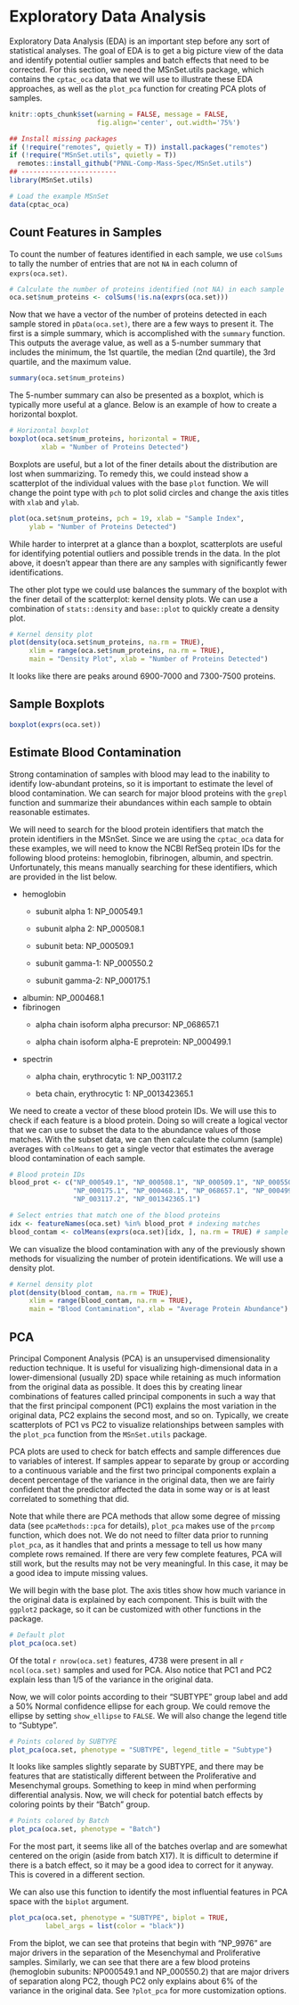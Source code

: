 # Exploratory Data Analysis

Exploratory Data Analysis (EDA) is an important step before any sort of statistical analyses. The goal of EDA is to get a big picture view of the data and identify potential outlier samples and batch effects that need to be corrected. For this section, we need the MSnSet.utils package, which contains the `cptac_oca` data that we will use to illustrate these EDA approaches, as well as the `plot_pca` function for creating PCA plots of samples.

```r
knitr::opts_chunk$set(warning = FALSE, message = FALSE, 
                      fig.align='center', out.width='75%')
```

```r
## Install missing packages
if (!require("remotes", quietly = T)) install.packages("remotes")
if (!require("MSnSet.utils", quietly = T))
  remotes::install_github("PNNL-Comp-Mass-Spec/MSnSet.utils")
## ------------------------
library(MSnSet.utils)

# Load the example MSnSet
data(cptac_oca)
```

## Count Features in Samples

To count the number of features identified in each sample, we use `colSums` to tally the number of entries that are not `NA` in each column of `exprs(oca.set)`.

```r
# Calculate the number of proteins identified (not NA) in each sample
oca.set$num_proteins <- colSums(!is.na(exprs(oca.set)))
```

Now that we have a vector of the number of proteins detected in each sample stored in `pData(oca.set)`, there are a few ways to present it. The first is a simple summary, which is accomplished with the `summary` function. This outputs the average value, as well as a 5-number summary that includes the minimum, the 1st quartile, the median (2nd quartile), the 3rd quartile, and the maximum value.

```r
summary(oca.set$num_proteins)
```

The 5-number summary can also be presented as a boxplot, which is typically more useful at a glance. Below is an example of how to create a horizontal boxplot.

```r
# Horizontal boxplot
boxplot(oca.set$num_proteins, horizontal = TRUE,
        xlab = "Number of Proteins Detected")
```

Boxplots are useful, but a lot of the finer details about the distribution are lost when summarizing. To remedy this, we could instead show a scatterplot of the individual values with the base `plot` function. We will change the point type with `pch` to plot solid circles and change the axis titles with `xlab` and `ylab`.

```r
plot(oca.set$num_proteins, pch = 19, xlab = "Sample Index", 
     ylab = "Number of Proteins Detected")
```

While harder to interpret at a glance than a boxplot, scatterplots are useful for identifying potential outliers and possible trends in the data. In the plot above, it doesn't appear than there are any samples with significantly fewer identifications.

The other plot type we could use balances the summary of the boxplot with the finer detail of the scatterplot: kernel density plots. We can use a combination of `stats::density` and `base::plot` to quickly create a density plot.

```r
# Kernel density plot
plot(density(oca.set$num_proteins, na.rm = TRUE), 
     xlim = range(oca.set$num_proteins, na.rm = TRUE),
     main = "Density Plot", xlab = "Number of Proteins Detected")
```

It looks like there are peaks around 6900-7000 and 7300-7500 proteins.

## Sample Boxplots

```r
boxplot(exprs(oca.set))
```

## Estimate Blood Contamination

Strong contamination of samples with blood may lead to the inability to identify low-abundant proteins, so it is important to estimate the level of blood contamination. We can search for major blood proteins with the `grepl` function and summarize their abundances within each sample to obtain reasonable estimates.

We will need to search for the blood protein identifiers that match the protein identifiers in the MSnSet. Since we are using the `cptac_oca` data for these examples, we will need to know the NCBI RefSeq protein IDs for the following blood proteins: hemoglobin, fibrinogen, albumin, and spectrin. Unfortunately, this means manually searching for these identifiers, which are provided in the list below.

-   hemoglobin
    -   subunit alpha 1: NP_000549.1

    -   subunit alpha 2: NP_000508.1

    -   subunit beta: NP_000509.1

    -   subunit gamma-1: NP_000550.2

    -   subunit gamma-2: NP_000175.1
-   albumin: NP_000468.1
-   fibrinogen
    -   alpha chain isoform alpha precursor: NP_068657.1

    -   alpha chain isoform alpha-E preprotein: NP_000499.1
-   spectrin
    -   alpha chain, erythrocytic 1: NP_003117.2

    -   beta chain, erythrocytic 1: NP_001342365.1

We need to create a vector of these blood protein IDs. We will use this to check if each feature is a blood protein. Doing so will create a logical vector that we can use to subset the data to the abundance values of those matches. With the subset data, we can then calculate the column (sample) averages with `colMeans` to get a single vector that estimates the average blood contamination of each sample.

```r
# Blood protein IDs
blood_prot <- c("NP_000549.1", "NP_000508.1", "NP_000509.1", "NP_000550.2",
                "NP_000175.1", "NP_000468.1", "NP_068657.1", "NP_000499.1",
                "NP_003117.2", "NP_001342365.1")

# Select entries that match one of the blood proteins
idx <- featureNames(oca.set) %in% blood_prot # indexing matches
blood_contam <- colMeans(exprs(oca.set)[idx, ], na.rm = TRUE) # sample means
```

We can visualize the blood contamination with any of the previously shown methods for visualizing the number of protein identifications. We will use a density plot.

```r
# Kernel density plot
plot(density(blood_contam, na.rm = TRUE), 
     xlim = range(blood_contam, na.rm = TRUE),
     main = "Blood Contamination", xlab = "Average Protein Abundance")
```

## PCA

Principal Component Analysis (PCA) is an unsupervised dimensionality reduction technique. It is useful for visualizing high-dimensional data in a lower-dimensional (usually 2D) space while retaining as much information from the original data as possible. It does this by creating linear combinations of features called principal components in such a way that that the first principal component (PC1) explains the most variation in the original data, PC2 explains the second most, and so on. Typically, we create scatterplots of PC1 vs PC2 to visualize relationships between samples with the `plot_pca` function from the `MSnSet.utils` package.

PCA plots are used to check for batch effects and sample differences due to variables of interest. If samples appear to separate by group or according to a continuous variable and the first two principal components explain a decent percentage of the variance in the original data, then we are fairly confident that the predictor affected the data in some way or is at least correlated to something that did.

Note that while there are PCA methods that allow some degree of missing data (see `pcaMethods::pca` for details), `plot_pca` makes use of the `prcomp` function, which does not. We do not need to filter data prior to running `plot_pca`, as it handles that and prints a message to tell us how many complete rows remained. If there are very few complete features, PCA will still work, but the results may not be very meaningful. In this case, it may be a good idea to impute missing values.

We will begin with the base plot. The axis titles show how much variance in the original data is explained by each component. This is built with the `ggplot2` package, so it can be customized with other functions in the package.

```r
# Default plot
plot_pca(oca.set)
```

Of the total `r nrow(oca.set)` features, 4738 were present in all `r ncol(oca.set)` samples and used for PCA. Also notice that PC1 and PC2 explain less than 1/5 of the variance in the original data.

Now, we will color points according to their "SUBTYPE" group label and add a 50% Normal confidence ellipse for each group. We could remove the ellipse by setting `show_ellipse` to `FALSE`. We will also change the legend title to "Subtype".

```r
# Points colored by SUBTYPE
plot_pca(oca.set, phenotype = "SUBTYPE", legend_title = "Subtype")
```

It looks like samples slightly separate by SUBTYPE, and there may be features that are statistically different between the Proliferative and Mesenchymal groups. Something to keep in mind when performing differential analysis. Now, we will check for potential batch effects by coloring points by their "Batch" group.

```r
# Points colored by Batch
plot_pca(oca.set, phenotype = "Batch")
```

For the most part, it seems like all of the batches overlap and are somewhat centered on the origin (aside from batch X17). It is difficult to determine if there is a batch effect, so it may be a good idea to correct for it anyway. This is covered in a different section.

We can also use this function to identify the most influential features in PCA space with the `biplot` argument.

```r
plot_pca(oca.set, phenotype = "SUBTYPE", biplot = TRUE, 
         label_args = list(color = "black"))
```

From the biplot, we can see that proteins that begin with "NP_9976" are major drivers in the separation of the Mesenchymal and Proliferative samples. Similarly, we can see that there are a few blood proteins (hemoglobin subunits: NP000549.1 and NP_000550.2) that are major drivers of separation along PC2, though PC2 only explains about 6% of the variance in the original data. See `?plot_pca` for more customization options.

<!-- ## UMAP -->

<!-- ### Overview -->

<!-- Uniform Manifold Approximation and Projection (UMAP) is another dimensionality reduction technique "that can be used for visualization similarly to t-SNE" or for "general non-linear dimension reduction" ([https://umap-learn.readthedocs.io/en/latest/index.html](https://umap-learn.readthedocs.io/en/latest/index.html)). In comparison to t-SNE, UMAP boasts a "superior runtime" and "arguably preserves more of the global structure" of the high-dimensional data ([https://arxiv.org/abs/1802.03426](https://arxiv.org/abs/1802.03426)). -->

<!-- The two main UMAP hyperparameters that we should keep in mind are `n_neighbors` and `min_dist`. The former "controls how UMAP balances local versus global structure in the data," with low values causing UMAP to "concentrate on very local structure[s]" and high values leading to a loss of the "fine detail structure" in favor of a broader view of the data ([https://umap-learn.readthedocs.io/en/latest/parameters.html](https://umap-learn.readthedocs.io/en/latest/parameters.html)). When making UMAP plots, it is a good idea to try different values of `n_neighbors`. The other parameter, `min_dist`, determines the distance between a point and their nearest neighbor in the embedding. It is more of a graphical parameter, with smaller values producing denser clusters. -->

<!-- For more details on UMAP, please check out the [documentation](https://umap-learn.readthedocs.io/en/latest/index.html) by Leland McInnes (first author of the original UMAP paper)[.](https://umap-learn.readthedocs.io/en/latest/index.html) For an overview of t-SNE, please check out the [openTSNE](https://opentsne.readthedocs.io/en/latest/index.html) documentation. -->

<!-- ### Comparison with PCA -->

<!-- While PCA is faster than UMAP and requires no hyperparameter tuning, it is limited to defining linear relationships between predictors, and it is sensitive to the presence of outliers; in contrast, UMAP is non-linear and can actually be [used in conjunction with outlier detection methods](https://umap-learn.readthedocs.io/en/latest/outliers.html). -->

<!-- ### UMAP Scatterplots -->

<!-- The MSnSet.utils package provides a wrapper function around `umap::umap()` called `plot_umap()` that allows us to construct scatterplots from an MSnSet object. In these plots, the points are samples, and the UMAP components are constructed from the features. The default value of `n_neighbors` is the nearest integer to the square root of the number of samples while the default `min_dist` is 0.1 (nearest neighbors will be 0.1 units apart). -->

<!-- We will use `cptac_oca` for this example. First, we will take a look at the base UMAP plot of the samples. In this plot, points are not colored by a column in `pData(oca.set)`. Since there is a degree of randomness in the UMAP algorithm, it is a good idea to set the seed. There is an argument called `random_state` that allows us to do this. -->

<!-- ```{r umap_base} -->

<!-- library(MSnSet.utils) -->

<!-- # Load the MSnSet -->

<!-- data(cptac_oca) -->

<!-- # Base UMAP scatterplot of samples -->

<!-- plot_umap(oca.set, random_state = 99) -->

<!-- ``` -->

<!-- ```{r umap_color} -->

<!-- plot_umap(oca.set, phenotype = "SUBTYPE", random_state = 99) -->

<!-- ``` -->

<!-- We can also look at plots for other values of `n_neighbors`. We will make plots for 6, 9, 15, and 30 nearest neighbors. -->

<!-- ```{r umap_mult_k} -->

<!-- # Different number of nearest neighbors to try -->

<!-- k <- c(6, 9, 15, 30) -->

<!-- # UMAP plot for each value of k -->

<!-- plot_umap(oca.set, phenotype = "SUBTYPE",  -->

<!--           n_neighbors = k, random_state = 99) -->

<!-- ``` -->

<!-- Below is the same figure with some improvements to the appearance. -->

<!-- ```{r umap_mult_k_pretty, fig.height=4, fig.asp=1.1} -->

<!-- # Customize facet labels -->

<!-- facet_labs <- paste("k =", k) -->

<!-- names(facet_labs) <- k -->

<!-- plot_umap(oca.set, phenotype = "SUBTYPE",  -->

<!--           n_neighbors = k, random_state = 99, -->

<!--           # argument passed to facet_wrap: -->

<!--           labeller = labeller(n_neighbors = facet_labs)) + -->

<!--   ggtitle("UMAP Plots for Different Nearest Neighbors") + -->

<!--   # Change legend titles for the point color and ellipse fill. -->

<!--   guides(color = guide_legend(title = "Subtype"), -->

<!--          fill = guide_legend(title = "Subtype")) + -->

<!--   # Customize the facets and legend layout -->

<!--   theme( -->

<!--     # Move the legend to the bottom and  -->

<!--     # arrange labels horizontally -->

<!--     legend.position = "bottom",  -->

<!--     legend.direction = "horizontal",  -->

<!--     # Remove the facet label background and  -->

<!--     # increase label size relative to the -->

<!--     # base text size of the theme. -->

<!--     strip.background = element_blank(), -->

<!--     strip.text = element_text(size = rel(1.1)) -->

<!--   ) -->

<!-- ``` -->
